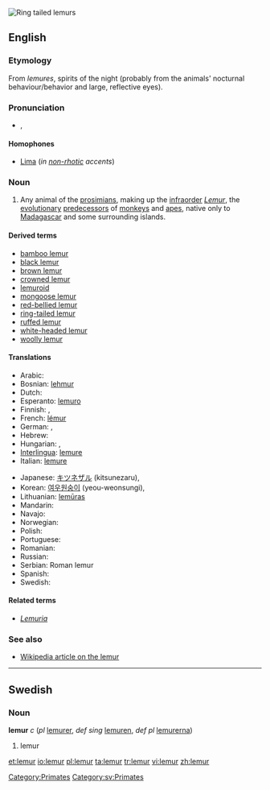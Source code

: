 [[Image:Ring tailed lemurs.jpg|thumb|Ring tailed lemurs]]
{{also|Lemur}}
==English==
{{wikipedia}}

===Etymology===
From {{etyl|la}} ''lemures'', spirits of the night (probably from the animals' nocturnal behaviour/behavior and large, reflective eyes).

===Pronunciation===
* {{IPA|/ˈliːmə(r)/}}, {{SAMPA|/"li:m@(r)/}}
*: {{rhymes|iːmə(r)}}

====Homophones====
* [[Lima]] (''in [[non-rhotic]] accents'')

===Noun===
{{en-noun}}

# Any animal of the [[prosimian]]s, making up the [[infraorder]] ''[[Lemur]]'', the [[evolutionary]] [[predecessor]]s of [[monkey]]s and [[ape]]s, native only to [[Madagascar]] and some surrounding islands.

====Derived terms====
* [[bamboo lemur]]
* [[black lemur]]
* [[brown lemur]]
* [[crowned lemur]]
* [[lemuroid]]
* [[mongoose lemur]]
* [[red-bellied lemur]]
* [[ring-tailed lemur]]
* [[ruffed lemur]]
* [[white-headed lemur]]
* [[woolly lemur]]

====Translations====
{{trans-top|any animal of the prosimians, making up the infraorder Lemuriformes}}
* Arabic: {{t|ar|لیمور|m|tr=limuur|sc=Arab}}
* Bosnian: [[lehmur]] {{m}}
* Dutch: {{t-|nl|lemur}}
* Esperanto: [[lemuro]]
* Finnish: {{t-|fi|puoliapina}}, {{t-|fi|maki}}
* French: [[lémur]] {{m}}
* German: {{t+|de|Lemur|m}}, {{t-|de|Lemure|m}}
* Hebrew: {{t-|he|למור|alt=לֶמוּר}}
* Hungarian: {{t-|hu|maki}}, {{t|hu|makimajom}}
* [[Interlingua]]: [[lemure#Interlingua|lemure]]
* Italian: [[lemure#Italian|lemure]] {{m}}
{{trans-mid}}
* Japanese: [[キツネザル]] (kitsunezaru),  {{t|ja|キツネザル|tr=kitsunezaru|sc=Jpan}}
* Korean: [[여우원숭이]] (yeou-weonsungi),  {{t|ko|여우원숭이|tr=yeou-weonsungi|sc=Kore}}
* Lithuanian: [[lemūras]] {{m}}
* Mandarin: {{t|zh|狐猴|tr=húhóu|sc=Hani}}
* Navajo: {{tø|nv|mágí bitseeʼ noodǫ́zígíí}}
* Norwegian: {{t-|no|lemur|m}}
* Polish: {{t+|pl|lemur}}
* Portuguese: {{t-|pt|lêmure|m}}
* Romanian: {{t-|ro|lemur}}
* Russian: {{t+|ru|лемур|m|tr=l'emúr}}
* Serbian: Roman lemur
* Spanish: {{t+|es|lémur}}
* Swedish: {{t-|sv|lemur}}
{{trans-bottom}}

====Related terms====
* ''[[Lemuria]]''

===See also===
* [[w:Lemur|Wikipedia article on the lemur]]

[[Category:Primates]]

----

==Swedish==

===Noun===
'''lemur''' ''c'' (''pl'' [[lemurer]], ''def sing'' [[lemuren]], ''def pl'' [[lemurerna]])

# lemur

[[Category:sv:Primates]]

[[et:lemur]]
[[io:lemur]]
[[pl:lemur]]
[[ta:lemur]]
[[tr:lemur]]
[[vi:lemur]]
[[zh:lemur]]